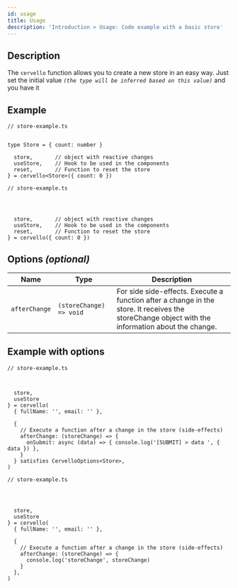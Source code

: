 ```yaml
---
id: usage
title: Usage
description: 'Introduction > Usage: Code example with a basic store'
---
```


## Description

The `cervello` function allows you to create a new store in an easy way.
Just set the initial value _`(the type will be inferred based on this value)`_ and you have it

## Example

<Tabs groupId="code-language">
  <TabItem value="tsx" label="TypeScript">

    // store-example.ts


    type Store = { count: number }

      store,       // object with reactive changes
      useStore,    // Hook to be used in the components
      reset,       // Function to reset the store 
    } = cervello<Store>({ count: 0 })

  </TabItem>
  <TabItem value="jsx" label="JavaScript">

    // store-example.ts




      store,       // object with reactive changes
      useStore,    // Hook to be used in the components
      reset,       // Function to reset the store 
    } = cervello({ count: 0 })

  </TabItem>
</Tabs>

## Options _(optional)_

| Name                    | Type                               |Description         |
|---                      |---                                 |---                 |
| `afterChange`           | `(storeChange) => void`  |  For side side-effects. Execute a function after a change in the store. It receives the storeChange object with the information about the change. |

## Example with options

<Tabs groupId="code-language">
  <TabItem value="tsx" label="TypeScript">

    // store-example.ts



      store,
      useStore
    } = cervello(
      { fullName: '', email: '' },

      {
        // Execute a function after a change in the store (side-effects)
        afterChange: (storeChange) => {
          onSubmit: async (data) => { console.log('[SUBMIT] > data ', { data }) },
        }
      } satisfies CervelloOptions<Store>,
    )

  </TabItem>
  <TabItem value="jsx" label="JavaScript">

    // store-example.ts




      store,
      useStore
    } = cervello(
      { fullName: '', email: '' },

      {
        // Execute a function after a change in the store (side-effects)
        afterChange: (storeChange) => {
          console.log('storeChange', storeChange)
        }
      },
    )

  </TabItem>
</Tabs>
